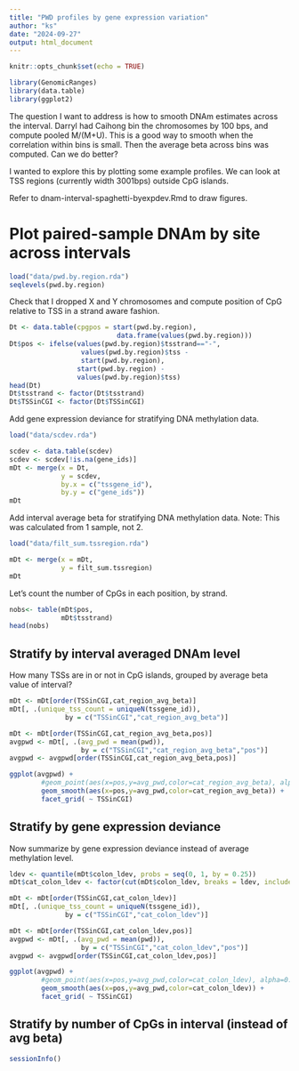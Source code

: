 ```yaml
---
title: "PWD profiles by gene expression variation"
author: "ks"
date: "2024-09-27"
output: html_document
---
```


```r
knitr::opts_chunk$set(echo = TRUE)
```

```r
library(GenomicRanges)
library(data.table)
library(ggplot2)
```

The question I want to address is how to smooth DNAm estimates across the interval.
Darryl had Caihong bin the chromosomes by 100 bps, and compute pooled M/(M+U). This is
a good way to smooth when the correlation within bins is small. Then the average beta across bins was computed.  Can we do better?

I wanted to explore this by plotting some example profiles. We can look at TSS regions (currently width 3001bps) outside CpG islands.

Refer to dnam-interval-spaghetti-byexpdev.Rmd to draw figures.

# Plot paired-sample DNAm by site across intervals

```r
load("data/pwd.by.region.rda")
seqlevels(pwd.by.region)
```

Check that I dropped X and Y chromosomes and compute position of CpG relative to TSS in a strand aware fashion.
```r
Dt <- data.table(cpgpos = start(pwd.by.region),
                           data.frame(values(pwd.by.region)))
Dt$pos <- ifelse(values(pwd.by.region)$tsstrand=="-",
                  values(pwd.by.region)$tss -
                  start(pwd.by.region),
                 start(pwd.by.region) - 
                 values(pwd.by.region)$tss)
head(Dt)
Dt$tsstrand <- factor(Dt$tsstrand)
Dt$TSSinCGI <- factor(Dt$TSSinCGI)
```

Add gene expression deviance for stratifying DNA methylation data. 
```r
load("data/scdev.rda")

scdev <- data.table(scdev)
scdev <- scdev[!is.na(gene_ids)]
mDt <- merge(x = Dt,
             y = scdev,
             by.x = c("tssgene_id"),
             by.y = c("gene_ids"))
mDt
```

Add interval average beta for stratifying DNA methylation data. Note:  This was calculated from 1 sample, not 2.
```r
load("data/filt_sum.tssregion.rda")

mDt <- merge(x = mDt,
             y = filt_sum.tssregion)
mDt
```

Let's count the number of CpGs in each position, by strand.
```r
nobs<- table(mDt$pos,
             mDt$tsstrand)
head(nobs)
```

## Stratify by interval averaged DNAm level

How many TSSs are in or not in CpG islands, grouped by average beta value of interval?
```r
mDt <- mDt[order(TSSinCGI,cat_region_avg_beta)]
mDt[, .(unique_tss_count = uniqueN(tssgene_id)), 
              by = c("TSSinCGI","cat_region_avg_beta")]
```

```r
mDt <- mDt[order(TSSinCGI,cat_region_avg_beta,pos)]
avgpwd <- mDt[, .(avg_pwd = mean(pwd)), 
                  by = c("TSSinCGI","cat_region_avg_beta","pos")]
avgpwd <- avgpwd[order(TSSinCGI,cat_region_avg_beta,pos)]
```

```r
ggplot(avgpwd) +
        #geom_point(aes(x=pos,y=avg_pwd,color=cat_region_avg_beta), alpha=0.3) +
        geom_smooth(aes(x=pos,y=avg_pwd,color=cat_region_avg_beta)) +
        facet_grid( ~ TSSinCGI)
```

## Stratify by gene expression deviance

Now summarize by gene expression deviance instead of average methylation level.

```r
ldev <- quantile(mDt$colon_ldev, probs = seq(0, 1, by = 0.25))
mDt$cat_colon_ldev <- factor(cut(mDt$colon_ldev, breaks = ldev, include.lowest = TRUE, labels = FALSE))

mDt <- mDt[order(TSSinCGI,cat_colon_ldev)]
mDt[, .(unique_tss_count = uniqueN(tssgene_id)), 
              by = c("TSSinCGI","cat_colon_ldev")]
```

```r
mDt <- mDt[order(TSSinCGI,cat_colon_ldev,pos)]
avgpwd <- mDt[, .(avg_pwd = mean(pwd)), 
                  by = c("TSSinCGI","cat_colon_ldev","pos")]
avgpwd <- avgpwd[order(TSSinCGI,cat_colon_ldev,pos)]
```

```r
ggplot(avgpwd) +
        #geom_point(aes(x=pos,y=avg_pwd,color=cat_colon_ldev), alpha=0.3) +
        geom_smooth(aes(x=pos,y=avg_pwd,color=cat_colon_ldev)) +
        facet_grid( ~ TSSinCGI)
```


## Stratify by number of CpGs in interval (instead of avg beta)




```r
sessionInfo()
```

